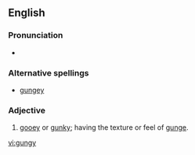 ==English==

===Pronunciation===
* {{IPA|/gʌnʤi:/}}

===Alternative spellings===
* [[gungey]]

===Adjective===
{{en-adj|gungi|er}}

# [[gooey]] or [[gunky]]; having the texture or feel of [[gunge]].

[[vi:gungy]]